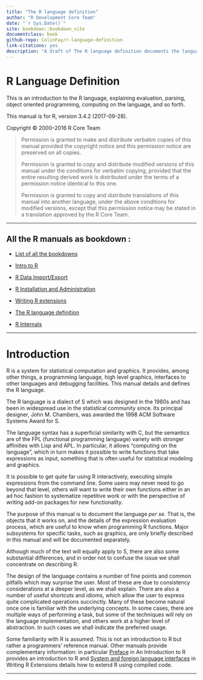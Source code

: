 ```yaml
--- 
title: "The R language definition"
author: "R Development Core Team"
date: "`r Sys.Date()`"
site: bookdown::bookdown_site
documentclass: book
github-repo: ColinFay/r-language-definition
link-citations: yes
description: "A draft of The R language definition documents the language per se. That is, the objects that it works on, and the details of the expression evaluation process, which are useful to know when programming R functions."
---
```


# R Language Definition {-}
<p>This is an introduction to the R language, explaining evaluation, parsing, object oriented programming, computing on the language, and so forth.</p>
<p>This manual is for R, version 3.4.2 (2017-09-28).</p>
<p>Copyright © 2000–2016 R Core Team</p>
<blockquote>
<p>Permission is granted to make and distribute verbatim copies of this manual provided the copyright notice and this permission notice are preserved on all copies.</p>
<p>Permission is granted to copy and distribute modified versions of this manual under the conditions for verbatim copying, provided that the entire resulting derived work is distributed under the terms of a permission notice identical to this one.</p>
<p>Permission is granted to copy and distribute translations of this manual into another language, under the above conditions for modified versions, except that this permission notice may be stated in a translation approved by the R Core Team.</p>
</blockquote>
<hr />

<h2>All the R manuals as bookdown : </h2>

+ [List of all the bookdowns](http://colinfay.me/r-manuals/)

+ [Intro to R](http://colinfay.me/intro-to-r/)

+ [R Data Import/Export](http://colinfay.me/r-data-import-export/)

+ [R Installation and Administration](http://colinfay.me/r-installation-administration/)

+ [Writing R extensions](http://colinfay.me/writing-r-extensions/)

+ [The R language definition](http://colinfay.me/r-language-definition/)

+ [R Internals](http://colinfay.me/r-internals/)

<hr>


<p><a href="" id="Introduction"></a> <a href="" id="Introduction-1"></a></p>
<div id="calibre_pb_3" class="calibre5">

</div>
#  Introduction
<p>R is a system for statistical computation and graphics. It provides, among other things, a programming language, high level graphics, interfaces to other languages and debugging facilities. This manual details and defines the R language.</p>
<p>The R language is a dialect of S which was designed in the 1980s and has been in widespread use in the statistical community since. Its principal designer, John M. Chambers, was awarded the 1998 ACM Software Systems Award for S.</p>
<p>The language syntax has a superficial similarity with C, but the semantics are of the FPL (functional programming language) variety with stronger affinities with Lisp and APL. In particular, it allows “computing on the language”, which in turn makes it possible to write functions that take expressions as input, something that is often useful for statistical modeling and graphics.</p>
<p>It is possible to get quite far using R interactively, executing <a href="" id="index-expression"></a> simple expressions from the command line. Some users may never need to go beyond that level, others will want to write their own functions either in an ad hoc fashion to systematize repetitive work or with the perspective of writing add-on packages for new functionality.</p>
<p>The purpose of this manual is to document the language <em>per se</em>. That is, the objects that it works on, and the details of the expression evaluation process, which are useful to know when programming R functions. Major subsystems for specific tasks, such as graphics, are only briefly described in this manual and will be documented separately.</p>
<p>Although much of the text will equally apply to S, there are also some substantial differences, and in order not to confuse the issue we shall concentrate on describing R.</p>
<p>The design of the language contains a number of fine points and common pitfalls which may surprise the user. Most of these are due to consistency considerations at a deeper level, as we shall explain. There are also a number of useful shortcuts and idioms, which allow the user to express quite complicated operations succinctly. Many of these become natural once one is familiar with the underlying concepts. In some cases, there are multiple ways of performing a task, but some of the techniques will rely on the language implementation, and others work at a higher level of abstraction. In such cases we shall indicate the preferred usage.</p>
<p>Some familiarity with R is assumed. This is not an introduction to R but rather a programmers’ reference manual. Other manuals provide complementary information: in particular <a href="http://colinfay.me/intro-to-r/preface.html">Preface</a> in An Introduction to R provides an introduction to R and <a href="http://colinfay.me/writing-r-extensions/system-and-foreign-language-interfaces.html">System and foreign language interfaces</a> in Writing R Extensions details how to extend R using compiled code.</p>
<hr />
<p><a href="" id="Objects"></a> <a href="" id="Objects-1"></a></p>
<div id="calibre_pb_5" class="calibre5">

</div>
